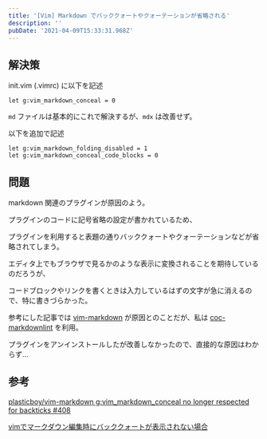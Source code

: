 ```yaml
---
title: '[Vim] Markdown でバッククォートやクォーテーションが省略される'
description: ''
pubDate: '2021-04-09T15:33:31.968Z'
---
```


## 解決策

init.vim (.vimrc) に以下を記述

```
let g:vim_markdown_conceal = 0
```

`md` ファイルは基本的にこれで解決するが、`mdx` は改善せず。

以下を追加で記述

```
let g:vim_markdown_folding_disabled = 1
let g:vim_markdown_conceal_code_blocks = 0
```

## 問題

markdown 関連のプラグインが原因のよう。

プラグインのコードに記号省略の設定が書かれているため、

プラグインを利用すると表題の通りバッククォートやクォーテーションなどが省略されてしまう。

エディタ上でもブラウザで見るかのような表示に変換されることを期待しているのだろうが、

コードブロックやリンクを書くときは入力しているはずの文字が急に消えるので、特に書きづらかった。

参考にした記事では [vim-markdown](https://github.com/plasticboy/vim-markdown) が原因とのことだが、私は [coc-markdownlint](https://github.com/fannheyward/coc-markdownlint) を利用。

プラグインをアンインストールしたが改善しなかったので、直接的な原因はわからず…

## 参考

[plasticboy/vim-markdown g:vim_markdown_conceal no longer respected for backticks #408](https://github.com/plasticboy/vim-markdown/issues/408)

[vimでマークダウン編集時にバッククォートが表示されない場合](vimでマークダウン編集時にバッククォートが表示されない場合)
